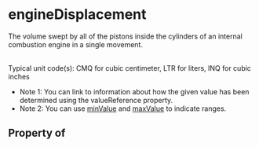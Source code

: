   

# engineDisplacement

The volume swept by all of the pistons inside the cylinders of an internal combustion engine in a single movement. <br/><br/>

Typical unit code(s): CMQ for cubic centimeter, LTR for liters, INQ for cubic inches
* Note 1: You can link to information about how the given value has been determined using the <Link href="/valueReference">valueReference</Link> property.
* Note 2: You can use <a class="localLink" href="/minValue">minValue</a> and <a class="localLink" href="/maxValue">maxValue</a> to indicate ranges.

## Property of



